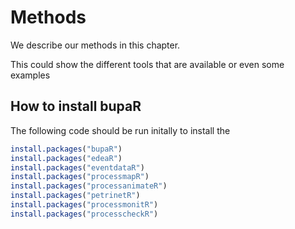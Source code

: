 # Methods


We describe our methods in this chapter.


This could show the different tools that are available or even some examples

## How to install bupaR

The following code should be run initally to install the 

```r
install.packages("bupaR")
install.packages("edeaR")
install.packages("eventdataR")
install.packages("processmapR")
install.packages("processanimateR")
install.packages("petrinetR")
install.packages("processmonitR")
install.packages("processcheckR")

```

